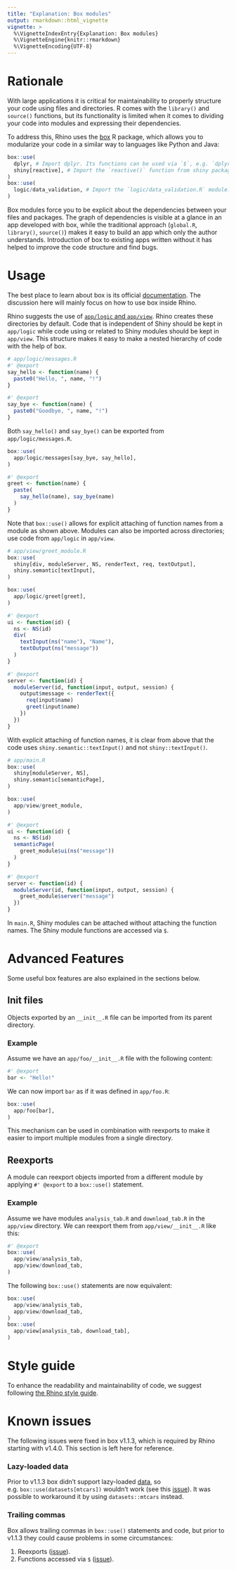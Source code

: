 ```yaml
---
title: "Explanation: Box modules"
output: rmarkdown::html_vignette
vignette: >
  %\VignetteIndexEntry{Explanation: Box modules}
  %\VignetteEngine{knitr::rmarkdown}
  %\VignetteEncoding{UTF-8}
---
```


# Rationale
With large applications it is critical for maintainability
to properly structure your code using files and directories.
R comes with the `library()` and `source()` functions,
but its functionality is limited when it comes
to dividing your code into modules and expressing their dependencies.

To address this, Rhino uses the [box](https://klmr.me/box/) R package,
which allows you to modularize your code in a similar way to languages like Python and Java:
```r
box::use(
  dplyr, # Import dplyr. Its functions can be used via `$`, e.g. `dplyr$filter`.
  shiny[reactive], # Import the `reactive()` function from shiny package.
)
box::use(
  logic/data_validation, # Import the `logic/data_validation.R` module.
)
```

Box modules force you to be explicit about the dependencies between your files and packages.
The graph of dependencies is visible at a glance in an app developed with box,
while the traditional approach (`global.R`, `library()`, `source()`)
makes it easy to build an app which only the author understands.
Introduction of box to existing apps written without it
has helped to improve the code structure and find bugs.

# Usage
The best place to learn about box is its official [documentation](https://klmr.me/box/).
The discussion here will mainly focus on how to use box inside Rhino.

Rhino suggests the use of [`app/logic` and `app/view`](https://appsilon.github.io/rhino/articles/explanation/application-structure.html).
Rhino creates these directories by default.
Code that is independent of Shiny should be kept in `app/logic`
while code using or related to Shiny modules should be kept in `app/view`.
This structure makes it easy to make a nested hierarchy of code with the help of box.

```r
# app/logic/messages.R
#' @export
say_hello <- function(name) {
  paste0("Hello, ", name, "!")
}

#' @export
say_bye <- function(name) {
  paste0("Goodbye, ", name, "!")
}

```

Both `say_hello()` and `say_bye()` can be exported from `app/logic/messages.R`.

```r
box::use(
  app/logic/messages[say_bye, say_hello],
)

#' @export
greet <- function(name) {
  paste(
    say_hello(name), say_bye(name)
  )
}

```

Note that `box::use()` allows for explicit attaching of function names from a module as shown above.
Modules can also be imported across directories; use code from `app/logic` in `app/view`.

```r
# app/view/greet_module.R
box::use(
  shiny[div, moduleServer, NS, renderText, req, textOutput],
  shiny.semantic[textInput],
)

box::use(
  app/logic/greet[greet],
)

#' @export
ui <- function(id) {
  ns <- NS(id)
  div(
    textInput(ns("name"), "Name"),
    textOutput(ns("message"))
  )
}

#' @export
server <- function(id) {
  moduleServer(id, function(input, output, session) {
    output$message <- renderText({
      req(input$name)
      greet(input$name)
    })
  })
}

```

With explicit attaching of function names, it is clear from above that the code
uses `shiny.semantic::textInput()` and not `shiny::textInput()`.

```r
# app/main.R
box::use(
  shiny[moduleServer, NS],
  shiny.semantic[semanticPage],
)

box::use(
  app/view/greet_module,
)

#' @export
ui <- function(id) {
  ns <- NS(id)
  semanticPage(
    greet_module$ui(ns("message"))
  )
}

#' @export
server <- function(id) {
  moduleServer(id, function(input, output, session) {
    greet_module$server("message")
  })
}

```

In `main.R`, Shiny modules can be attached without attaching the function names.
The Shiny module functions are accessed via `$`.

# Advanced Features
Some useful box features are also explained in the sections below.

## Init files
Objects exported by an `__init__.R` file can be imported from its parent directory.

### Example
Assume we have an `app/foo/__init__.R` file with the following content:
```r
#' @export
bar <- "Hello!"
```

We can now import `bar` as if it was defined in `app/foo.R`:
```r
box::use(
  app/foo[bar],
)
```

This mechanism can be used in combination with reexports
to make it easier to import multiple modules from a single directory.

## Reexports
A module can reexport objects imported from a different module
by applying `#' @export` to a `box::use()` statement.

### Example
Assume we have modules `analysis_tab.R` and `download_tab.R` in the `app/view` directory.
We can reexport them from `app/view/__init__.R` like this:
```r
#' @export
box::use(
  app/view/analysis_tab,
  app/view/download_tab,
)
```

The following `box::use()` statements are now equivalent:
```r
box::use(
  app/view/analysis_tab,
  app/view/download_tab,
)
box::use(
  app/view[analysis_tab, download_tab],
)
```

# Style guide

To enhance the readability and maintainability of code,
we suggest following [the Rhino style guide](https://appsilon.github.io/rhino/articles/explanation/rhino-styleguide.html).

# Known issues

The following issues were fixed in box v1.1.3, which is required by Rhino starting with v1.4.0.
This section is left here for reference.

### Lazy-loaded data

Prior to v1.1.3 box didn't support lazy-loaded [data](https://r-pkgs.org/data.html#data-data),
so e.g. `box::use(datasets[mtcars])` wouldn't work
(see this [issue](https://github.com/klmr/box/issues/219)).
It was possible to workaround it by using `datasets::mtcars` instead.

### Trailing commas

Box allows trailing commas in `box::use()` statements and code,
but prior to v1.1.3 they could cause problems in some circumstances:

1. Reexports ([issue](https://github.com/klmr/box/issues/263)).
2. Functions accessed via `$` ([issue](https://github.com/klmr/box/issues/266)).
